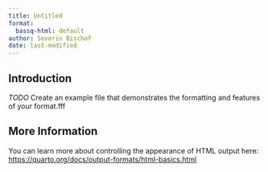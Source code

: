 ```yaml
---
title: Untitled
format:
  bassq-html: default
author: Severin Bischof
date: last-modified
---
```


## Introduction

*TODO* Create an example file that demonstrates the formatting and features of your format.fff

## More Information

You can learn more about controlling the appearance of HTML output here: <https://quarto.org/docs/output-formats/html-basics.html>

